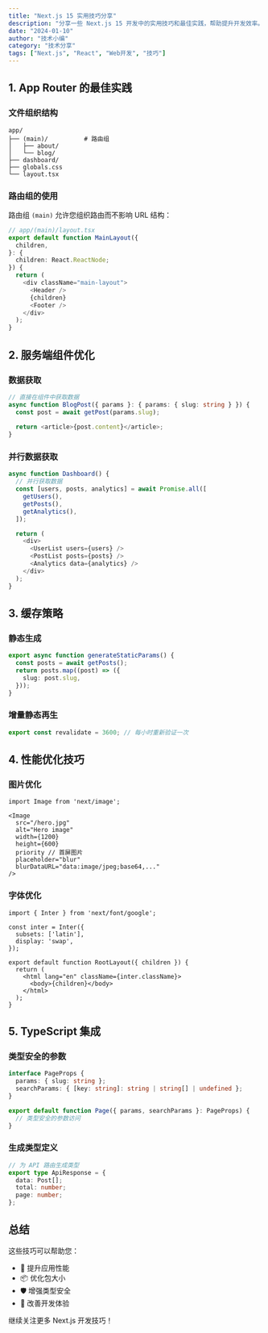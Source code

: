 ```yaml
---
title: "Next.js 15 实用技巧分享"
description: "分享一些 Next.js 15 开发中的实用技巧和最佳实践，帮助提升开发效率。"
date: "2024-01-10"
author: "技术小编"
category: "技术分享"
tags: ["Next.js", "React", "Web开发", "技巧"]
---
```


## 1. App Router 的最佳实践

### 文件组织结构

```
app/
├── (main)/          # 路由组
│   ├── about/
│   └── blog/
├── dashboard/
├── globals.css
└── layout.tsx
```

### 路由组的使用

路由组 `(main)` 允许您组织路由而不影响 URL 结构：

```typescript
// app/(main)/layout.tsx
export default function MainLayout({
  children,
}: {
  children: React.ReactNode;
}) {
  return (
    <div className="main-layout">
      <Header />
      {children}
      <Footer />
    </div>
  );
}
```

## 2. 服务端组件优化

### 数据获取

```typescript
// 直接在组件中获取数据
async function BlogPost({ params }: { params: { slug: string } }) {
  const post = await getPost(params.slug);
  
  return <article>{post.content}</article>;
}
```

### 并行数据获取

```typescript
async function Dashboard() {
  // 并行获取数据
  const [users, posts, analytics] = await Promise.all([
    getUsers(),
    getPosts(),
    getAnalytics(),
  ]);

  return (
    <div>
      <UserList users={users} />
      <PostList posts={posts} />
      <Analytics data={analytics} />
    </div>
  );
}
```

## 3. 缓存策略

### 静态生成

```typescript
export async function generateStaticParams() {
  const posts = await getPosts();
  return posts.map((post) => ({
    slug: post.slug,
  }));
}
```

### 增量静态再生

```typescript
export const revalidate = 3600; // 每小时重新验证一次
```

## 4. 性能优化技巧

### 图片优化

```tsx
import Image from 'next/image';

<Image
  src="/hero.jpg"
  alt="Hero image"
  width={1200}
  height={600}
  priority // 首屏图片
  placeholder="blur"
  blurDataURL="data:image/jpeg;base64,..."
/>
```

### 字体优化

```tsx
import { Inter } from 'next/font/google';

const inter = Inter({
  subsets: ['latin'],
  display: 'swap',
});

export default function RootLayout({ children }) {
  return (
    <html lang="en" className={inter.className}>
      <body>{children}</body>
    </html>
  );
}
```

## 5. TypeScript 集成

### 类型安全的参数

```typescript
interface PageProps {
  params: { slug: string };
  searchParams: { [key: string]: string | string[] | undefined };
}

export default function Page({ params, searchParams }: PageProps) {
  // 类型安全的参数访问
}
```

### 生成类型定义

```typescript
// 为 API 路由生成类型
export type ApiResponse = {
  data: Post[];
  total: number;
  page: number;
};
```

## 总结

这些技巧可以帮助您：

- 🚀 提升应用性能
- 📦 优化包大小  
- 🛡️ 增强类型安全
- 🎯 改善开发体验

继续关注更多 Next.js 开发技巧！ 
